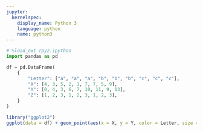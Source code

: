 ---
jupyter:
  kernelspec:
    display_name: Python 3
    language: python
    name: python3
---

```{python}
# %load_ext rpy2.ipython
import pandas as pd

df = pd.DataFrame(
    {
        "Letter": ["a", "a", "a", "b", "b", "b", "c", "c", "c"],
        "X": [4, 3, 5, 2, 1, 7, 7, 5, 9],
        "Y": [0, 4, 3, 6, 7, 10, 11, 9, 13],
        "Z": [1, 2, 3, 1, 2, 3, 1, 2, 3],
    }
)
```

```{r magic_args='-i df'}
library("ggplot2")
ggplot(data = df) + geom_point(aes(x = X, y = Y, color = Letter, size = Z))
```
